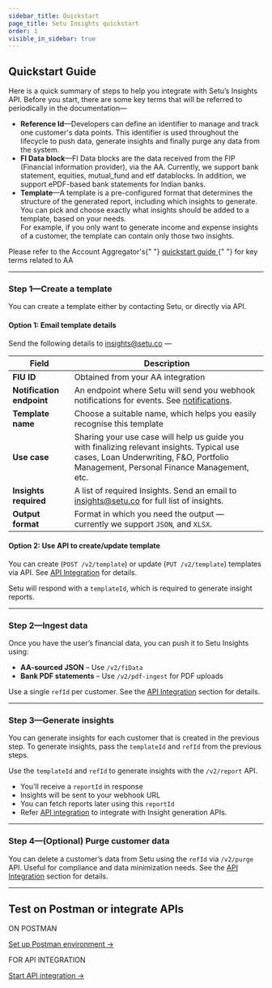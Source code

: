 ```yaml
---
sidebar_title: Quickstart
page_title: Setu Insights quickstart
order: 1
visible_in_sidebar: true
---
```


## Quickstart Guide

Here is a quick summary of steps to help you integrate with Setu’s Insights API. Before you start, there are some key terms that will be referred to periodically in the documentation—

- **Reference Id**—Developers can define an identifier to manage and track one customer's data points. This identifier is used throughout the lifecycle to push data, generate insights and finally purge any data from the system.
- **FI Data block**—FI Data blocks are the data received from the FIP (Financial information provider), via the AA. Currently, we support bank statement, equities, mutual_fund and etf datablocks. In addition, we support ePDF-based bank statements for Indian banks.
- **Template**—A template is a pre-configured format that determines the structure of the generated report, including which insights to generate. You can pick and choose exactly what insights should be added to a template, based on your needs.  
For example, if you only want to generate income and expense insights of a customer, the template can contain only those two insights.

<Callout type="tip">
  Please refer to the Account Aggregator's{" "}
  <a href="/data/account-aggregator/quickstart#quickstart-guide" target="_blank">
    quickstart guide
  </a>{" "}
  for key terms related to AA
</Callout>

<hr className="primary" />

### Step 1—Create a template

You can create a template either by contacting Setu, or directly via API.

#### Option 1: Email template details

Send the following details to [insights@setu.co](mailto:insights@setu.co) —

| Field                  | Description                                                                                                                                  |
|------------------------|----------------------------------------------------------------------------------------------------------------------------------------------|
| **FIU ID**             | Obtained from your AA integration                                                                                                            |
| **Notification endpoint** | An endpoint where Setu will send you webhook notifications for events. See <a href="/data/insights/notifications" target="_blank">notifications</a>.                                         |
| **Template name**      | Choose a suitable name, which helps you easily recognise this template                                                                                                            |
| **Use case**           | Sharing your use case will help us guide you with finalizing relevant insights. Typical use cases, Loan Underwriting, F&O, Portfolio Management, Personal Finance Management, etc.                                       |
| **Insights required**  |  A list of required Insights. Send an email to [insights@setu.co](mailto:insights@setu.co) for full list of insights.                                               |
| **Output format**      | Format in which you need the output — currently we support `JSON`, and `XLSX`.                                                                                                                |

#### Option 2: Use API to create/update template

You can create (`POST /v2/template`) or update (`PUT /v2/template`) templates via API. See <a href="/data/insights/quickstart/api-integration">API Integration</a> for details.

Setu will respond with a `templateId`, which is required to generate insight reports.

<hr className="primary" />

### Step 2—Ingest data

Once you have the user’s financial data, you can push it to Setu Insights using:

- **AA-sourced JSON** – Use `/v2/fiData`
- **Bank PDF statements** – Use `/v2/pdf-ingest` for PDF uploads

Use a single `refId` per customer. See the <a href="/data/insights/quickstart/api-integration">API Integration</a> section for details.

<hr className="primary" />

### Step 3—Generate insights
You can generate insights for each customer that is created in the previous step. To generate insights, pass the `templateId` and `refId` from the previous steps.

Use the `templateId` and `refId` to generate insights with the `/v2/report` API.

- You’ll receive a `reportId` in response
- Insights will be sent to your webhook URL
- You can fetch reports later using this `reportId`
- Refer <a href="/data/insights/quickstart/api-integration" target="_blank">API integration</a> to integrate with Insight generation APIs.

<hr className="primary" />

### Step 4—(Optional) Purge customer data

You can delete a customer’s data from Setu using the `refId` via `/v2/purge` API. Useful for compliance and data minimization needs. See the <a href="/data/insights/quickstart/api-integration">API Integration</a> section for details.

<hr className="primary" />

## Test on Postman or integrate APIs

<Row>
  <Portion desktopSpan="half">
    <Card padding="small" shape="rounded">
      <p>ON POSTMAN</p>
      <a href="/data/insights/quickstart/postman" target="_blank">
        Set up Postman environment ->
      </a>
    </Card>
  </Portion>
  <Portion desktopSpan="half">
    <Card padding="small" shape="rounded">
      <p>FOR API INTEGRATION</p>
      <a
        href="/data/insights/quickstart/api-integration"
        target="_blank"
      >
        Start API integration ->
      </a>
    </Card>
  </Portion>
</Row>

<WasPageHelpful />
